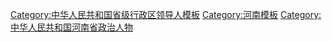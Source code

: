 {{Navbox
|name = 河南省领导人
|title = [[河南省]]现任省部级官员
|state = {{{state<includeonly>|collapsed</includeonly>}}}
|bodyclass = hlist
|groupstyle = text-align: center;

|group1 = [[File:Danghui.svg|20px]] [[中国共产党]]
|list1 =
{{Navbox |child |groupstyle = text-align: center; 
|group1 = [[中国共产党河南省委员会|河南省委]]<br /><small>第十一届</small>
|list1 =
{{Navbox |child |groupstyle = text-align: center; |groupwidth = 5.5em
|group1 = 书记★
|list1 = [[楼阳生]] <small>(中央委员)</small>
|group2 = 2 副书记☆
|list2 = 
# [[王凯 (1962年)|王凯]]
# [[周霁]] <small>(省委政法委书记)</small> 
|group3 = 10 其他常委☆
|list3 =
# [[孙守刚]]
# [[陈舜]] <small>(省委组织部长)</small>
# [[江凌]] <small>(洛阳市委书记)</small>
# [[曲孝丽]] <small>(省纪委书记)</small>
# [[王战营]] <small>(省委宣传部长)</small>
# [[费东斌]]
# [[陈星 (1965年)|陈星]] <small>(省委秘书长)</small>
# [[王东伟]] <small>(省委统战部长)</small>
# [[安偉 (政治人物)|安伟]] <small>(郑州市委书记)</small>
# [[徐元鸿]] <small>(省军区政委)</small>
}}

|group2 = [[中国共产党河南省纪律检查委员会|河南省纪委]]<br /><small>第十一届</small>
|list2 =
{{Navbox |child |groupstyle = text-align: center; |groupwidth = 5.5em
|group1 = 书记☆
|list1 = [[曲孝丽]]
}}
}}

|group2 = {{中华人民共和国国徽|20}} [[河南省人民政府|河南省政府]]
|list2 = 
{{Navbox |child |groupwidth = 5.5em
|group1 = [[河南行政长官列表|省长]]★
|list1 = [[王凯 (1962年)|王凯]]
|group2 = 7 副省长☆
|list2 =
# [[孙守刚]] <small>(常务副省长)</small>
# [[费东斌]]
# [[何金平]]
# [[武国定]]
# [[顾雪飞]] <small>(省公安厅长)</small>
# [[刘玉江]]
# [[宋争辉]]
}}

|group3 = {{中华人民共和国国徽|20}} [[河南省人民代表大会常务委员会|河南省人大<br />常委会]]<br /><small>第十三届</small>
|list3 =
{{Navbox |child |groupwidth = 5.5em
|group1 = 主任★
|list1 = [[楼阳生]] <small>(中央委员)</small>
|group2 = {{nowrap begin}}7 副主任☆{{nowrap end}}
|list2 =	
# [[孔昌生]] <small>(中央候补委员)</small>
# [[李亚]]
# [[穆为民]]
# [[马懿]]
# [[徐济超]] <small>(无党派)</small>
# [[乔新江]]
# [[李公乐 (1962年)|李公乐]]
}}

|group4 = [[File:Charter of the Chinese People's Political Consultative Conference (CPPCC) logo.svg|20px]] [[中国人民政治协商会议河南省委员会|河南省政协]]<br /><small>第十二届</small>
|list4 =
{{Navbox |child |groupwidth = 5.5em
|group1 = 主席★
|list1 = [[刘伟 (1958年)|刘伟]]
|group2 = 10 副主席☆
|list2 =
# [[周春艳]]
# [[谢玉安]]
# [[李英杰 (1957年)|李英杰]] <small>(民革籍)</small>
# [[张亚忠]] <small>(全国政协常委，九三学社籍)</small>
# [[高体健]] <small>(全国政协常委，农工党籍)</small>
# [[戴柏华]]
# [[霍金花]] <small>(民盟籍)</small>
# [[张震宇 (1964年)|张震宇]] <small>(全国政协常委，民进籍)</small>
# [[刘炯天]]
# [[朱焕然]]
}}

|group5 = {{中华人民共和国国徽|20}} [[河南省监察委员会|河南省监察委]]
|list5 =
{{Navbox |child |groupwidth = 5.5em
|group1 = 主任☆
|list1 = [[曲孝丽]]
}}

|group6 = [[File:Supreme People's Court of P.R.China's badge.svg|20px]] [[河南省高级人民法院|河南省高院]]
|list6 =
{{Navbox |child |groupwidth = 5.5em
|group1 = 院长☆
|list1 = [[胡道才]]
}}

|group7 = [[File:Supreme People's Procuratorate of P.R.China's badge .svg|20px]] [[河南省人民检察院|河南省检察院]]
|list7 =
{{Navbox |child |groupwidth = 5.5em
|group1 = 检察长☆
|list1 = [[段文龙]]
}}

|belowstyle = text-align: left;
|below = “★/☆”表示[[省部级正职]]/[[省部级副职|副职]][[中华人民共和国公务员|公务员]]（特殊界别人士或除外），参见[[中华人民共和国公务员#行政级别|中国公务员级别]]。
{{中华人民共和国省级行政区现任领导人模板索引}}
}}<noinclude>
{{collapsible option}}
[[Category:中华人民共和国省级行政区领导人模板]]
[[Category:河南模板]]
[[Category:中华人民共和国河南省政治人物]]
</noinclude>